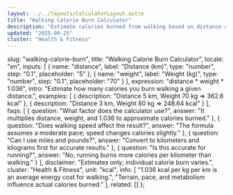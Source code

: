 ```yaml
---
layout: ../../layouts/CalculatorLayout.astro
title: "Walking Calorie Burn Calculator"
description: "Estimate calories burned from walking based on distance and weight."
updated: "2025-09-25"
cluster: "Health & Fitness"
---
```



  slug: "walking-calorie-burn",
  title: "Walking Calorie Burn Calculator",
  locale: "en",
  inputs: [
    { name: "distance", label: "Distance (km)", type: "number", step: "0.1", placeholder: "5" },
    { name: "weight", label: "Weight (kg)", type: "number", step: "0.1", placeholder: "70" }
  ],
  expression: "distance * weight * 1.036",
  intro: "Estimate how many calories you burn walking a given distance.",
  examples: [
    { description: "Distance 5 km, Weight 70 kg ⇒ 362.6 kcal" },
    { description: "Distance 3 km, Weight 80 kg ⇒ 248.64 kcal" }
  ],
  faqs: [
    { question: "What factor does the calculator use?", answer: "It multiplies distance, weight, and 1.036 to approximate calories burned." },
    { question: "Does walking speed affect the result?", answer: "The formula assumes a moderate pace; speed changes calories slightly." },
    { question: "Can I use miles and pounds?", answer: "Convert to kilometers and kilograms first for accurate results." },
    { question: "Is this accurate for running?", answer: "No, running burns more calories per kilometer than walking." }
  ],
  disclaimer: "Estimates only; individual calorie burn varies.",
  cluster: "Health & Fitness",
  unit: "kcal",
  info: [
    "1.036 kcal per kg per km is an average energy cost for walking.",
    "Terrain, pace, and metabolism influence actual calories burned."
  ],
  related: []
};

<Calculator schema={schema} />
